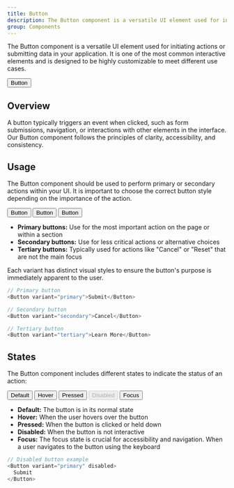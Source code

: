 ```yaml
---
title: Button
description: The Button component is a versatile UI element used for initiating actions or submitting data in your application. It is one of the most common interactive elements and is designed to be highly customizable to meet different use cases.
group: Components
---
```



The Button component is a versatile UI element used for initiating actions or submitting data in your application. It is one of the most common interactive elements and is designed to be highly customizable to meet different use cases.

<ComponentExample type="single">
  <Button variant="primary" client:load>
    Button
  </Button>
</ComponentExample>

## Overview

A button typically triggers an event when clicked, such as form submissions, navigation, or interactions with other elements in the interface. Our Button component follows the principles of clarity, accessibility, and consistency.

## Usage

The Button component should be used to perform primary or secondary actions within your UI. It is important to choose the correct button style depending on the importance of the action.

<ComponentExample type="variants">
  <Button variant="primary" client:load>
    Button
  </Button>
  <Button variant="secondary" client:load>
    Button
  </Button>
  <Button variant="tertiary" client:load>
    Button
  </Button>
</ComponentExample>

- **Primary buttons:** Use for the most important action on the page or within a section
- **Secondary buttons:** Use for less critical actions or alternative choices
- **Tertiary buttons:** Typically used for actions like "Cancel" or "Reset" that are not the main focus

Each variant has distinct visual styles to ensure the button's purpose is immediately apparent to the user.

```js
// Primary button
<Button variant="primary">Submit</Button>

// Secondary button
<Button variant="secondary">Cancel</Button>

// Tertiary button
<Button variant="tertiary">Learn More</Button>
```

## States

The Button component includes different states to indicate the status of an action:

<ComponentExample type="states">
  <Button variant="primary" client:load>
    Default
  </Button>
  <Button variant="primary" class="hover" client:load>
    Hover
  </Button>
  <Button variant="primary" class="pressed" client:load>
    Pressed
  </Button>
  <Button variant="primary" disabled client:load>
    Disabled
  </Button>
  <Button variant="primary" class="focus" client:load>
    Focus
  </Button>
</ComponentExample>

- **Default:** The button is in its normal state
- **Hover:** When the user hovers over the button
- **Pressed:** When the button is clicked or held down
- **Disabled:** When the button is not interactive
- **Focus:** The focus state is crucial for accessibility and navigation. When a user navigates to the button using the keyboard

```js
// Disabled button example
<Button variant="primary" disabled>
  Submit
</Button>
```
